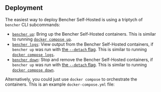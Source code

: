 
## Deployment

The easiest way to deploy Bencher Self-Hosted is using a triptych of `bencher` CLI subcommands:

- [`bencher up`][bencher up]: Bring up the Bencher Self-Hosted containers.
  This is similar to running [`docker compose up`][docker compose up].
- [`bencher logs`][bencher logs]: View output from the Bencher Self-Hosted containers,
  if `bencher up` was run with [the `--detach` flag][detach flag].
  This is similar to running [`docker compose logs`][docker compose logs].
- [`bencher down`][bencher down]: Stop and remove the Bencher Self-Hosted containers,
  if `bencher up` was run with [the `--detach` flag][detach flag].
  This is similar to running [`docker compose down`][docker compose down].

[docker compose up]: https://docs.docker.com/reference/cli/docker/compose/up/
[docker compose logs]: https://docs.docker.com/reference/cli/docker/compose/logs/
[docker compose down]: https://docs.docker.com/reference/cli/docker/compose/down/

[bencher up]: #bencher-up
[bencher logs]: #bencher-logs
[bencher down]: #bencher-down
[detach flag]: #--detach

<div class="box">
  <BencherUp />
</div>

<div class="box">
  <BencherLogs />
</div>

<div class="box">
  <BencherDown />
</div>

Alternatively, you could just use `docker compose` to orchestrate the containers.
This is an example `docker-compose.yml` file:

<DockerCompose />
